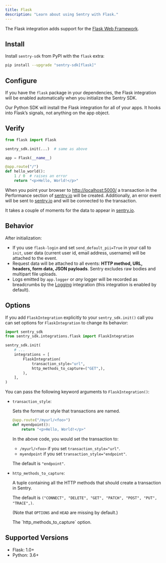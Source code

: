 ```yaml
---
title: Flask
description: "Learn about using Sentry with Flask."
---
```


The Flask integration adds support for the [Flask Web Framework](https://flask.palletsprojects.com).

## Install

Install `sentry-sdk` from PyPI with the `flask` extra:

```bash
pip install --upgrade "sentry-sdk[flask]"
```

## Configure

If you have the `flask` package in your dependencies, the Flask integration will be enabled automatically when you initialize the Sentry SDK.

<PlatformContent includePath="getting-started-config" />

<Note>

Our Python SDK will install the Flask integration for all of your apps. It hooks into Flask’s signals, not anything on the app object.

</Note>

## Verify

```python
from flask import Flask

sentry_sdk.init(...)  # same as above

app = Flask(__name__)

@app.route("/")
def hello_world():
    1 / 0  # raises an error
    return "<p>Hello, World!</p>"
```

When you point your browser to [http://localhost:5000/](http://localhost:5000/) a transaction in the Performance section of [sentry.io](https://sentry.io) will be created. Additionally, an error event will be sent to [sentry.io](https://sentry.io) and will be connected to the transaction.

It takes a couple of moments for the data to appear in [sentry.io](https://sentry.io).

## Behavior

<Include name="python-uwsgi-warning.mdx" />

After initialization:

- If you use `flask-login` and set `send_default_pii=True` in your call to `init`, user data (current user id, email address, username) will be attached to the event.
- Request data will be attached to all events: **HTTP method, URL, headers, form data, JSON payloads**. Sentry excludes raw bodies and multipart file uploads.
- Logs emitted by `app.logger` or _any_ logger will be recorded as breadcrumbs by the [Logging](/platforms/python/integrations/logging/) integration (this integration is enabled by default).

## Options

If you add `FlaskIntegration` explicitly to your `sentry_sdk.init()` call you can set options for `FlaskIntegration` to change its behavior:

```python
import sentry_sdk
from sentry_sdk.integrations.flask import FlaskIntegration

sentry_sdk.init(
    # ...
    integrations = [
        FlaskIntegration(
            transaction_style="url",
            http_methods_to_capture=("GET",),
        ),
    ],
)
```

You can pass the following keyword arguments to `FlaskIntegration()`:

- `transaction_style`:

  Sets the format or style that transactions are named.
  <br/>

  ```python
  @app.route("/myurl/<foo>")
  def myendpoint():
      return "<p>Hello, World!</p>"
  ```

  In the above code, you would set the transaction to:

  - `/myurl/<foo>` if you set `transaction_style="url"`.
  - `myendpoint` if you set `transaction_style="endpoint"`.

  The default is `"endpoint"`.

- `http_methods_to_capture`:

  A tuple containing all the HTTP methods that should create a transaction in Sentry.

  The default is `("CONNECT", "DELETE", "GET", "PATCH", "POST", "PUT", "TRACE",)`.

  (Note that `OPTIONS` and `HEAD` are missing by default.)

  <Alert title="Added in 2.15.0">
    The `http_methods_to_capture` option.
  </Alert>

## Supported Versions

- Flask: 1.0+
- Python: 3.6+

<Include name="python-use-older-sdk-for-legacy-support.mdx" />
